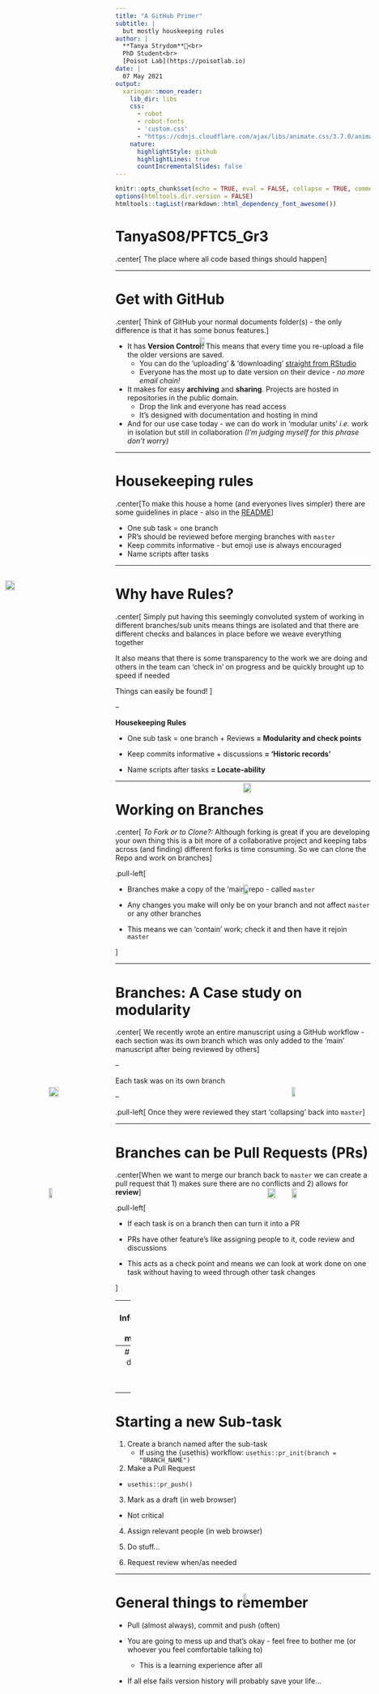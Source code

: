 ```yaml
---
title: "A GitHub Primer"
subtitle: | 
  but mostly houskeeping rules
author: |
  **Tanya Strydom**🐾<br>
  PhD Student<br>
  [Poisot Lab](https://poisotlab.io)
date: |
  07 May 2021
output:
  xaringan::moon_reader:
    lib_dir: libs
    css:
      - robot
      - robot-fonts 
      - 'custom.css'
      - "https://cdnjs.cloudflare.com/ajax/libs/animate.css/3.7.0/animate.min.css"
    nature:
      highlightStyle: github
      highlightLines: true
      countIncrementalSlides: false
---
```


```r
knitr::opts_chunk$set(echo = TRUE, eval = FALSE, collapse = TRUE, comment = ">")
options(htmltools.dir.version = FALSE)
htmltools::tagList(rmarkdown::html_dependency_font_awesome())
```

# TanyaS08/PFTC5_Gr3

.center[
The place where all code based things should happen
]

<span style="margin: 0;
  position: absolute;
  top: 30%;
  left: 1%;">
  <img src="img/PFTC_Gr3.png" width="99%" /></span>

---

# Get with GitHub

.center[
Think of GitHub your normal documents folder(s) - the only difference is that it has some bonus features.
]

* It has **Version Control:** This means that every time you re-upload a file the older versions are saved.
  + You can do the 'uploading' & 'downloading' [straight from RStudio](https://happygitwithr.com/rstudio-git-github.html)
  + Everyone has the most up to date version on their device - *no more email chain!*
  

* It makes for easy **archiving** and **sharing**. Projects are hosted in repositories in the public domain.
  + Drop the link and everyone has read access
  + It's designed with documentation and hosting in mind

* And for our use case today - we can do work in 'modular units' *i.e.* work in isolation but still in collaboration *(I'm judging myself for this phrase don't worry)*


---

# Housekeeping rules

.center[To make this house a home (and everyones lives simpler) there are some guidelines in place - also in the [README](https://github.com/TanyaS08/PFTC5_Gr3#readme)]

+ One sub task = one branch
+ PR's should be reviewed before merging branches with `master`
+ Keep commits informative - but emoji use is always encouraged
+ Name scripts after tasks


<span style="margin: 0;
  position: absolute;
  top: 60%;
  left: 10%;">
  <img src="img/annotate.png" width="50%" /></span>
  
<span style="margin: 0;
  position: absolute;
  top: 60%;
  left: 55%;">
  <img src="img/document.png" width="90%" /></span>

---

# Why have Rules?

.center[
Simply put having this seemingly convoluted system of working in different branches/sub units means things are isolated and that there are different checks and balances in place before we weave everything together

It also means that there is some transparency to the work we are doing and others in the team can 'check in' on progress and be quickly brought up to speed if needed

Things can easily be found!
]

--

**Housekeeping Rules**

+ One sub task = one branch + Reviews **= Modularity and check points**

+ Keep commits informative + discussions **= 'Historic records'**

+ Name scripts after tasks **= Locate-ability**


---

# Working on Branches

.center[ *To Fork or to Clone?:*
Although forking is great if you are developing your own thing this is a bit more of a collaborative project and keeping tabs across (and finding) different forks is time consuming. So we can clone the Repo and work on branches
]

.pull-left[

* Branches make a copy of the 'main' repo - called `master`

* Any changes you make will only be on your branch and not affect `master` or any other branches

* This means we can 'contain' work; check it and then have it rejoin `master`



]

---

# Branches: A Case study on modularity

.center[ 
We recently wrote an entire manuscript using a GitHub workflow - each section was its own branch which was only added to the 'main' manuscript after being reviewed by others
]

--

Each task was on its own branch

<span style="margin: 0;
  position: absolute;
  top: 40%;
  left: 50%;">
  <img src="img/Branch_initial.png" width="90%" /></span>


--

.pull-left[ Once they were reviewed they start 'collapsing' back into `master`]

<span style="margin: 0;
  position: absolute;
  top: 60%;
  left: 10%;">
  <img src="img/Branch_merge.png" width="60%" /></span>


---

# Branches can be Pull Requests (PRs)

.center[When we want to merge our branch back to `master` we can create a 
pull request that 1) makes sure there are no conflicts and 2) allows for **review**]

.pull-left[

* If each task is on a branch then can turn it into a PR

* PRs have other feature's like assigning people to it, code review and discussions

* This acts as a check point and means we can look at work done on one task without having to weed through other task changes

]

<span style="margin: 0;
  position: absolute;
  top: 45%;
  left: 50%;">
  <img src="img/PR.png" width="69%" /></span>
  
<span style="margin: 0;
  position: absolute;
  top: 55%;
  left: 60%;">
  <img src="img/Assign.png" width="60%" /></span>
  
  
<span style="margin: 0;
  position: absolute;
  top: 80%;
  left: 50%;">
  <img src="img/Comment.png" width="60%" /></span>

---
# Informative commit messages

.center[I like to say the information is in the emojj... but maybe not always. *i.e. I just want to have fun with commit messages here...* ]

<span style="margin: 0;
  position: absolute;
  top: 40%;
  left: 10%;">
  <img src="img/Commit1.png" width="60%" /></span>
  
<span style="margin: 0;
  position: absolute;
  top: 50%;
  left: 40%;">
  <img src="img/Commit2.png" width="80%" /></span>
  
<span style="margin: 0;
  position: absolute;
  top: 70%;
  left: 10%;">
  <img src="img/Commit3.png" width="70%" /></span>
  
<span style="margin: 0;
  position: absolute;
  top: 70%;
  left: 60%;">
  <img src="img/Commit4.png" width="90%" /></span>

---
# Can also document things in the PR

<span style="margin: 0;
  position: absolute;
  top: 18%;
  left: 40%;">
  <img src="img/Convo.png" width="70%" /></span>

---
# Starting a new Sub-task

1. Create a branch named after the sub-task
    + If using the {usethis} workflow: `usethis::pr_init(branch = "BRANCH_NAME")`
    
2. Make a Pull Request
  + `usethis::pr_push()`
  
3. Mark as a draft (in web browser)
  + Not critical
  
4. Assign relevant people (in web browser)

5. Do stuff...

6. Request review when/as needed

---
# General things to remember

+ Pull (almost always), commit and push (often)

+ You are going to mess up and that's okay - feel free to bother me (or whoever you feel comfortable talking to)

  + This is a learning experience after all
  
+ If all else fails version history will probably save your life...

<span style="margin: 0;
  position: absolute;
  top: 55%;
  left: 10%;">
  <img src="img/sleepy.png" width="100%" /></span>
  
<span style="margin: 0;
  position: absolute;
  top: 60%;
  left: 60%;">
  <img src="img/octobiwan.png" width="70%" /></span>
